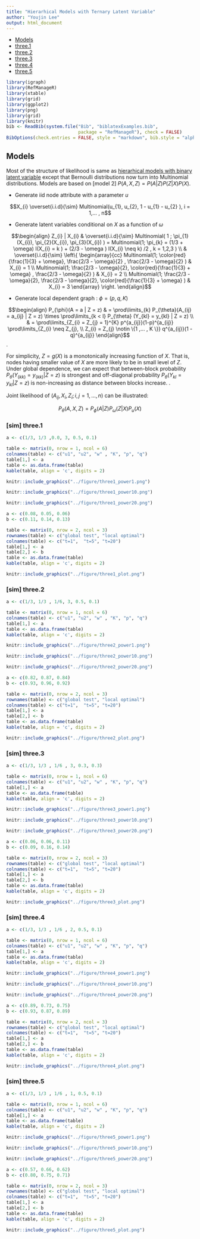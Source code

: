 ```yaml
---
title: "Hierarhical Models with Ternary Latent Variable"
author: "Youjin Lee"
output: html_document
---
```


- [Models](# Models)
- [three.1](# three.1)
- [three.2](# three.2)
- [three.3](# three.3)
- [three.4](# three.4)
- [three.5](# three.5)

```r
library(igraph)
library(RefManageR)
library(xtable)
library(grid)
library(ggplot2)
library(png)
library(grid)
library(knitr)
bib <- ReadBib(system.file("Bib", "biblatexExamples.bib", 
                           package = "RefManageR"), check = FALSE)
BibOptions(check.entries = FALSE, style = "markdown", bib.style = "alphabetic", cite.style = 'alphabetic')
```


## Models
<a name=" Models"/>

Most of the structure of likelihood is same as [hierarhical models with binary latent variable](http://htmlpreview.github.io/?https://github.com/neurodata/youjin/blob/master/report/latent_two.html) except that Bernoulli distributions now turn into Multinomial distributions. Models are based on [model 2] $P(A, X, Z) = P( A | Z) P(Z | X) P(X)$. 

- Generate iid node attribute with a parameter $u$

$$X_{i} \overset{i.i.d}{\sim} Multinomial(u_{1}, u_{2}, 1 - u_{1} - u_{2} ), i = 1,... , n$$

- Generate latent variables conditional on $X$ as a function of $\omega$

$$\begin{align} Z_{i}  | X_{i} &   \overset{i.i.d}{\sim} Multinomial( 1 ; \pi_{1}(X_{i}), \pi_{2}(X_{i}), \pi_{3}(X_{i}) ) = Multinomial(1; \pi_{k} = (1/3 + \omega) I(X_{i} = k ) + (2/3 - \omega )  I(X_{i} \neq k) /2   , k = 1,2,3 )   \\  &  \overset{i.i.d}{\sim}    \left\{  \begin{array}{cc} Multinomial(1; \color{red}{\frac{1}{3} + \omega}, \frac{2/3 - \omega}{2} , \frac{2/3 - \omega}{2} ) & X_{i} = 1 \\  Multinomial(1;  \frac{2/3 - \omega}{2}, \color{red}{\frac{1}{3} + \omega} , \frac{2/3 - \omega}{2} ) & X_{i} = 2 \\ Multinomial(1;  \frac{2/3 - \omega}{2}, \frac{2/3 - \omega}{2}, \color{red}{\frac{1}{3} + \omega} ) & X_{i} = 3        \end{array} \right. \end{align}$$

- Generate local dependent graph : $\phi = (p, q, K)$ 

$$\begin{align} P_{\phi}(A = a | Z = z) & = \prod\limits_{k} P_{\theta}(A_{ij} = a_{ij} | Z = z) \times \prod\limits_{k < l} P_{\theta} (Y_{kl} = y_{kl} | Z = z) \\ & = \prod\limits_{Z_{i} = Z_{j} = 1}^{K} p^{a_{ij}}(1-p)^{a_{ij}} \prod\limits_{Z_{i} \neq Z_{j}, \\ Z_{i} = Z_{j} \notin \{1 ,... , K \}} q^{a_{ij}}(1 - q)^{a_{ij}} \end{align}$$.


For simplicity, $Z = g(X)$ is a monotonically increasing function of $X.$ That is, nodes having smaller value of $X$ are more likely to be in small level of $Z.$ Under global dependence, we can expect that between-block probability $P_{\theta}(Y_{(kk)} = y_{(kk)} | Z = z)$ is strongest and off-diagonal probability $P_{\theta} (Y_{kl} = y_{kl} | Z = z)$ is non-increasing as distance between blocks increase. \color{red}{In two-block case, it is not difficult to find an example of global dependence}. 


Joint likelihood of $(A_{ij}, X_{i}, Z_{i} ; i,j=1,... ,n)$ can be illustrated:

$$P_{\theta}(A, X, Z)  = P_{\phi}(A | Z) P_{\omega}(Z | X) P_{u}(X)$$






### [sim] three.1
<a name=" three.1"/>

```r
a <- c(1/3, 1/3 ,0.0, 3, 0.5, 0.1)

table <- matrix(0, nrow = 1, ncol = 6)
colnames(table) <- c("u1", "u2", "w" , "K", "p", "q")
table[1,] <- a
table <- as.data.frame(table)
kable(table, align = 'c', digits = 2)
```


```r
knitr::include_graphics("../figure/three1_power1.png")
```
```r
knitr::include_graphics("../figure/three1_power10.png")
```
```r
knitr::include_graphics("../figure/three1_power20.png")
```


```r
a <- c(0.08, 0.05, 0.06)
b <- c(0.11, 0.14, 0.13)

table <- matrix(0, nrow = 2, ncol = 3)
rownames(table) <- c("global test", "local optimal")
colnames(table) <- c("t=1",  "t=5", "t=20")
table[1,] <- a
table[2,] <- b
table <- as.data.frame(table)
kable(table, align = 'c', digits = 2)
```


```r
knitr::include_graphics("../figure/three1_plot.png")
```


### [sim] three.2
<a name=" three.2"/>

```r
a <- c(1/3, 1/3 , 1/6, 3, 0.5, 0.1)

table <- matrix(0, nrow = 1, ncol = 6)
colnames(table) <- c("u1", "u2", "w" , "K", "p", "q")
table[1,] <- a
table <- as.data.frame(table)
kable(table, align = 'c', digits = 2)
```


```r
knitr::include_graphics("../figure/three2_power1.png")
```
```r
knitr::include_graphics("../figure/three2_power10.png")
```
```r
knitr::include_graphics("../figure/three2_power20.png")
```


```r
a <- c(0.82, 0.87, 0.84)
b <- c(0.93, 0.96, 0.92)

table <- matrix(0, nrow = 2, ncol = 3)
rownames(table) <- c("global test", "local optimal")
colnames(table) <- c("t=1",  "t=5", "t=20")
table[1,] <- a
table[2,] <- b
table <- as.data.frame(table)
kable(table, align = 'c', digits = 2)
```



```r
knitr::include_graphics("../figure/three2_plot.png")
```


### [sim] three.3
<a name=" three.3"/>

```r
a <- c(1/3, 1/3 , 1/6 , 3, 0.3, 0.3)

table <- matrix(0, nrow = 1, ncol = 6)
colnames(table) <- c("u1", "u2", "w" , "K", "p", "q")
table[1,] <- a
table <- as.data.frame(table)
kable(table, align = 'c', digits = 2)
```


```r
knitr::include_graphics("../figure/three3_power1.png")
```
```r
knitr::include_graphics("../figure/three3_power10.png")
```
```r
knitr::include_graphics("../figure/three3_power20.png")
```


```r
a <- c(0.06, 0.06, 0.11)
b <- c(0.09, 0.16, 0.14)

table <- matrix(0, nrow = 2, ncol = 3)
rownames(table) <- c("global test", "local optimal")
colnames(table) <- c("t=1",  "t=5", "t=20")
table[1,] <- a
table[2,] <- b
table <- as.data.frame(table)
kable(table, align = 'c', digits = 2)
```



```r
knitr::include_graphics("../figure/three3_plot.png")
```



### [sim] three.4
<a name=" three.4"/>

```r
a <- c(1/3, 1/3 , 1/6 , 2, 0.5, 0.1)

table <- matrix(0, nrow = 1, ncol = 6)
colnames(table) <- c("u1", "u2", "w" , "K", "p", "q")
table[1,] <- a
table <- as.data.frame(table)
kable(table, align = 'c', digits = 2)
```


```r
knitr::include_graphics("../figure/three4_power1.png")
```
```r
knitr::include_graphics("../figure/three4_power10.png")
```
```r
knitr::include_graphics("../figure/three4_power20.png")
```


```r
a <- c(0.89, 0.73, 0.75)
b <- c(0.93, 0.87, 0.89)

table <- matrix(0, nrow = 2, ncol = 3)
rownames(table) <- c("global test", "local optimal")
colnames(table) <- c("t=1",  "t=5", "t=20")
table[1,] <- a
table[2,] <- b
table <- as.data.frame(table)
kable(table, align = 'c', digits = 2)
```



```r
knitr::include_graphics("../figure/three4_plot.png")
```


### [sim] three.5
<a name=" three.5"/>

```r
a <- c(1/3, 1/3 , 1/6 , 1, 0.5, 0.1)

table <- matrix(0, nrow = 1, ncol = 6)
colnames(table) <- c("u1", "u2", "w" , "K", "p", "q")
table[1,] <- a
table <- as.data.frame(table)
kable(table, align = 'c', digits = 2)
```


```r
knitr::include_graphics("../figure/three5_power1.png")
```
```r
knitr::include_graphics("../figure/three5_power10.png")
```
```r
knitr::include_graphics("../figure/three5_power20.png")
```


```r
a <- c(0.57, 0.66, 0.62)
b <- c(0.80, 0.75, 0.71)

table <- matrix(0, nrow = 2, ncol = 3)
rownames(table) <- c("global test", "local optimal")
colnames(table) <- c("t=1",  "t=5", "t=20")
table[1,] <- a
table[2,] <- b
table <- as.data.frame(table)
kable(table, align = 'c', digits = 2)
```


```r
knitr::include_graphics("../figure/three5_plot.png")
```
